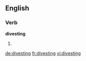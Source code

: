 ==English==

===Verb===
'''divesting'''

# {{present participle of|[[divest]]}}

[[de:divesting]]
[[fr:divesting]]
[[vi:divesting]]